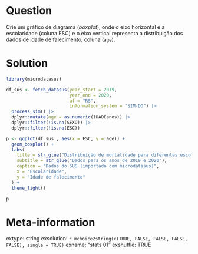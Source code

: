 ```r

```

Question
========

Crie um gráfico de diagrama (_boxplot_), onde o eixo horizontal é a escolaridade (coluna ESC) e o eixo vertical representa a distribuição dos dados de idade de falecimento, coluna (`age`).

Solution
================

```r
library(microdatasus) 

df_sus <- fetch_datasus(year_start = 2019, 
                        year_end = 2020, 
                        uf = "RS", 
                        information_system = "SIM-DO") |>
  process_sim() |>
  dplyr::mutate(age = as.numeric(IDADEanos)) |>
  dplyr::filter(!is.na(SEXO)) |>
  dplyr::filter(!is.na(ESC)) 

p <- ggplot(df_sus , aes(x = ESC, y = age)) + 
  geom_boxplot() + 
  labs(
    title = str_glue("Distribuição de mortalidade para diferentes escolariedades"),
    subtitle = str_glue("Dados para os anos de 2019 e 2020"),
    caption = "Dados do SUS (importado com microdatasus)",
    x = "Escolaridade",
    y = "Idade de falecimento"
  ) + 
  theme_light() 

p
```



Meta-information
================
extype: string
exsolution: `r mchoice2string(c(TRUE, FALSE, FALSE, FALSE, FALSE), single = TRUE)`
exname: "stats 01"
exshuffle: TRUE

